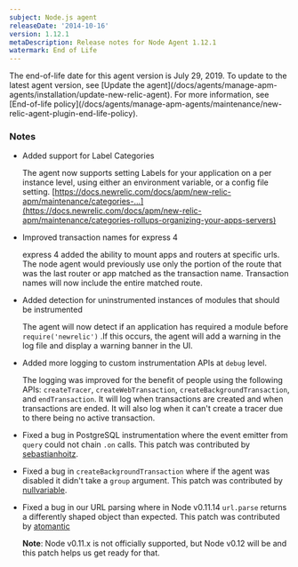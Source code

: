 ```yaml
---
subject: Node.js agent
releaseDate: '2014-10-16'
version: 1.12.1
metaDescription: Release notes for Node Agent 1.12.1
watermark: End of Life
---
```


<Callout variant="important">
  The end-of-life date for this agent version is July 29, 2019. To update to the latest agent version, see [Update the agent](/docs/agents/manage-apm-agents/installation/update-new-relic-agent). For more information, see [End-of-life policy](/docs/agents/manage-apm-agents/maintenance/new-relic-agent-plugin-end-life-policy).
</Callout>

### Notes

* Added support for Label Categories

  The agent now supports setting Labels for your application on a per instance level, using either an environment variable, or a config file setting. [https://docs.newrelic.com/docs/apm/new-relic-apm/maintenance/categories-...](https://docs.newrelic.com/docs/apm/new-relic-apm/maintenance/categories-rollups-organizing-your-apps-servers)
* Improved transaction names for express 4

  express 4 added the ability to mount apps and routers at specific urls. The node agent would previously use only the portion of the route that was the last router or app matched as the transaction name. Transaction names will now include the entire matched route.
* Added detection for uninstrumented instances of modules that should be instrumented

  The agent will now detect if an application has required a module before `require('newrelic')` .If this occurs, the agent will add a warning in the log file and display a warning banner in the UI.
* Added more logging to custom instrumentation APIs at `debug` level.

  The logging was improved for the benefit of people using the following APIs: `createTracer`, `createWebTransaction`, `createBackgroundTransaction`, and `endTransaction`. It will log when transactions are created and when transactions are ended. It will also log when it can't create a tracer due to there being no active transaction.
* Fixed a bug in PostgreSQL instrumentation where the event emitter from `query` could not chain `.on` calls. This patch was contributed by [sebastianhoitz](https://github.com/sebastianhoitz).
* Fixed a bug in `createBackgroundTransaction` where if the agent was disabled it didn't take a `group` argument. This patch was contributed by [nullvariable](https://github.com/nullvariable).
* Fixed a bug in our URL parsing where in Node v0.11.14 `url.parse` returns a differently shaped object than expected. This patch was contributed by [atomantic](https://github.com/atomantic)

  **Note**: Node v0.11.x is not officially supported, but Node v0.12 will be and this patch helps us get ready for that.
